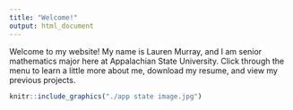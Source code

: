 ```yaml
---
title: "Welcome!"
output: html_document
---
```


Welcome to my website! My name is Lauren Murray, and I am senior mathematics major here at Appalachian State University. Click through the menu to learn a little more about me, download my resume, and view my previous projects.

```r
knitr::include_graphics("./app state image.jpg")

```

